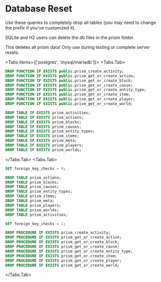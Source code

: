 
# Database Reset

Use these queries to completely drop all tables (you may need to change the prefix if you've customized it).

SQLite and H2 users can delete the db files in the prism folder.

<Callout type='error'>This deletes all prism data! Only use during testing or complete server resets.</Callout>


<Tabs items={['postgres', 'mysql/mariadb']}>
  <Tabs.Tab>
```sql
DROP FUNCTION IF EXISTS public.prism_create_activity;
DROP FUNCTION IF EXISTS public.prism_get_or_create_action;
DROP FUNCTION IF EXISTS public.prism_get_or_create_block;
DROP FUNCTION IF EXISTS public.prism_get_or_create_cause;
DROP FUNCTION IF EXISTS public.prism_get_or_create_entity_type;
DROP FUNCTION IF EXISTS public.prism_get_or_create_item;
DROP FUNCTION IF EXISTS public.prism_get_or_create_player;
DROP FUNCTION IF EXISTS public.prism_get_or_create_world;

DROP TABLE IF EXISTS prism_activities;
DROP TABLE IF EXISTS prism_actions;
DROP TABLE IF EXISTS prism_blocks;
DROP TABLE IF EXISTS prism_causes;
DROP TABLE IF EXISTS prism_entity_types;
DROP TABLE IF EXISTS prism_items;
DROP TABLE IF EXISTS prism_meta;
DROP TABLE IF EXISTS prism_players;
DROP TABLE IF EXISTS prism_worlds;
```
  </Tabs.Tab>
  <Tabs.Tab>
```sql
SET foreign_key_checks = 0;

DROP TABLE prism_actions;
DROP TABLE prism_blocks;
DROP TABLE prism_causes;
DROP TABLE prism_entity_types;
DROP TABLE prism_items;
DROP TABLE prism_meta;
DROP TABLE prism_players;
DROP TABLE prism_worlds;
DROP TABLE prism_activities;

SET foreign_key_checks = 1;

DROP PROCEDURE IF EXISTS prism_create_activity;
DROP PROCEDURE IF EXISTS prism_get_or_create_action;
DROP PROCEDURE IF EXISTS prism_get_or_create_block;
DROP PROCEDURE IF EXISTS prism_get_or_create_cause;
DROP PROCEDURE IF EXISTS prism_get_or_create_entity_type;
DROP PROCEDURE IF EXISTS prism_get_or_create_item;
DROP PROCEDURE IF EXISTS prism_get_or_create_player;
DROP PROCEDURE IF EXISTS prism_get_or_create_world;
```
  </Tabs.Tab>
</Tabs>



